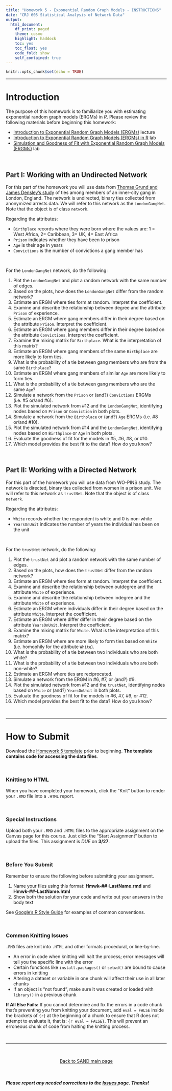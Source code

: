 ```yaml
---
title: "Homework 5 - Exponential Random Graph Models - INSTRUCTIONS"
date: "CRJ 605 Statistical Analysis of Network Data"
output: 
  html_document:
    df_print: paged
    theme: cosmo
    highlight: haddock
    toc: yes
    toc_float: yes
    code_fold: show
    self_contained: true
---
```


<style>
body {
text-align: left}
</style>

```r
knitr::opts_chunk$set(echo = TRUE)
```

----

# Introduction

The purpose of this homework is to familiarize you with estimating exponential random graph models (ERGMs) in *R*. Please review the following materials before beginning this homework:  

  + [Introduction to Exponential Random Graph Models (ERGMs)](../lectures/lecture-08-ergm.pdf) lecture
  + [Introduction to Exponential Random Graph Models (ERGMs) in R](../labs/lab-10-ergm-intro.html) lab
  + [Simulation and Goodness of Fit with Exponential Random Graph Models (ERGMs)](../labs/lab-11-ergm-gof.html) lab

<br>

## Part I: Working with an Undirected Network

For this part of the homework you will use data from [Thomas Grund and James Densley's study](https://journals.sagepub.com/doi/full/10.1177/1043986214553377) of ties among members of an inner-city gang in London, England. The network is undirected, binary ties collected from anonymized arrests data. We will refer to this network as the `LondonGangNet`. Note that the object is of class `network`. 

Regarding the attributes:  

  + `Birthplace` records where they were born where the values are: 1 = West Africa, 2= Caribbean, 3= UK, 4= East Africa  
  + `Prison` indicates whether they have been to prison
  + `Age` is their age in years  
  + `Convictions` is the number of convictions a gang member has

<br>

For the `LondonGangNet` network, do the following:  

1. Plot the `LondonGangNet` and plot a random network with the same number of edges.
2. Based on the plots, how does the `LondonGangNet` differ from the random network?
3. Estimate an ERGM where ties form at random. Interpret the coefficient.
4. Examine and describe the relationship between degree and the attribute `Prison` of experience.
5. Estimate an ERGM where gang members differ in their degree based on the attribute `Prison`. Interpret the coefficient.
6. Estimate an ERGM where gang members differ in their degree based on the attribute `Convictions`. Interpret the coefficient.
7. Examine the mixing matrix for `Birthplace`. What is the interpretation of this matrix?
8. Estimate an ERGM where gang members of the same `Birthplace` are more likely to form ties.
9. What is the probability of a tie between gang members who are from the same `Birthplace`?
10. Estimate an ERGM where gang members of similar `Age` are more likely to form ties.
11. What is the probability of a tie between gang members who are the same `Age`?
12. Simulate a network from the `Prison` or (and?) `Convictions` ERGMs (i.e. #5 or/and #6). 
13. Plot the simulated network from #12 and the `LondonGangNet`, identifying nodes based on `Prison` or `Conviction` in both plots.
14. Simulate a network from the `Birthplace` or (and?) `Age` ERGMs (i.e. #8 or/and #10). 
15. Plot the simulated network from #14 and the `LondonGangNet`, identifying nodes based on `Birthplace` or `Age` in both plots.
16. Evaluate the goodness of fit for the models in #5, #6, #8, or #10.
17. Which model provides the best fit to the data? How do you know?

<br>

## Part II: Working with a Directed Network

For this part of the homework you will use data from WO-PINS study. The network is directed, binary ties collected from women in a prison unit. We will refer to this network as  `trustNet`. Note that the object is of class `network`. 

Regarding the attributes:  

  + `White` records whether the respondent is white and 0 is non-white
  + `YearsOnUnit` indicates the number of years the individual has been on the unit

<br>

For the `trustNet` network, do the following:  

1. Plot the `trustNet` and plot a random network with the same number of edges.
2. Based on the plots, how does the `trustNet` differ from the random network?
3. Estimate an ERGM where ties form at random. Interpret the coefficient.
4. Examine and describe the relationship between outdegree and the attribute `White` of experience.
5. Examine and describe the relationship between indegree and the attribute `White` of experience.
6. Estimate an ERGM where individuals differ in their degree based on the attribute `White`. Interpret the coefficient.
7. Estimate an ERGM where differ differ in their degree based on the attribute `YearsOnUnit`. Interpret the coefficient.
8. Examine the mixing matrix for `White`. What is the interpretation of this matrix?
9. Estimate an ERGM where are more likely to form ties based on `White` (i.e. homophily for the attribute `White`).
10. What is the probability of a tie between two individuals who are both white?
11. What is the probability of a tie between two individuals who are both non-white?
12. Estimate an ERGM where ties are reciprocated.
13. Simulate a network from the ERGM in #6, #7, or (and?) #9. 
14. Plot the simulated network from #12 and the `trustNet`, identifying nodes based on `White` or (and?) `YearsOnUnit` in both plots.
15. Evaluate the goodness of fit for the models in #6, #7, #9, or #12.
16. Which model provides the best fit to the data? How do you know?

<br>

----

# How to Submit

Download the [Homework 5 template](../hmwk/templates/hmwk-05-template.zip?raw=true) prior to beginning. **The template contains code for accessing the data files**.

<br>

### Knitting to HTML

When you have completed your homework, click the "Knit" button to render your `.RMD` file into a `.HTML` report.

<br>

### Special Instructions

Upload both your `.RMD` and `.HTML` files to the appropriate assignment on the Canvas page for this course. Just click the "Start Assignment" button to upload the files. This assignment is *DUE* on **3/27**.

<br>

### Before You Submit

Remember to ensure the following before submitting your assignment.

1. Name your files using this format: **Hmwk-##-LastName.rmd** and **Hmwk-##-LastName.html**
2. Show both the solution for your code and write out your answers in the body text 

See [Google's R Style Guide](https://google.github.io/styleguide/Rguide.xml) for examples of common conventions.

<br>

### Common Knitting Issues

`.RMD` files are knit into `.HTML` and other formats procedural, or line-by-line.

* An error in code when knitting will halt the process; error messages will tell you the specific line with the error
* Certain functions like `install.packages()` or `setwd()` are bound to cause errors in knitting 
* Altering a dataset or variable in one chunk will affect their use in all later chunks
* If an object is "not found", make sure it was created or loaded with `library()` in a previous chunk

**If All Else Fails:** If you cannot determine and fix the errors in a code chunk that's preventing you from knitting your document, add `eval = FALSE` inside the brackets of `{r}` at the beginning of a chunk to ensure that R does not attempt to evaluate it, that is: `{r eval = FALSE}`. This will prevent an erroneous chunk of code from halting the knitting process.  

<br>

____

<br>

<p align="center"> [Back to SAND main page](https://jacobtnyoung.github.io/SAND/) </p>

<br>

##### ***Please*** report any needed corrections to the [Issues](https://github.com/jacobtnyoung/SAND/issues/new) page. Thanks!

<br>
<br>